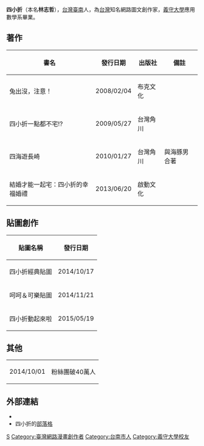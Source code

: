 {{unreferenced|time=2015-07-22}}
'''四小折'''（本名'''林志哲'''），[[台灣|台灣]][[臺南|臺南]]人，為[[台灣|台灣]]知名網路圖文創作家，[[義守大學|義守大學]]應用數學系畢業。

== 著作 ==
{| class="wikitable"
|-
! 書名 !! 發行日期 !! 出版社 !! 備註
|-
| 兔出沒，注意！ || 2008/02/04 || 布克文化 || 
|-
| 四小折一點都不宅!? || 2009/05/27 || 台灣角川 || 
|-
| 四海遊長崎 || 2010/01/27 || 台灣角川  || 與海豚男合著
|-
| 結婚才能一起宅：四小折的幸福婚禮 || 2013/06/20 || 啟動文化  || 
|}
== 貼圖創作 ==
{| class="wikitable"
|-
! 貼圖名稱 !! 發行日期
|-
| 四小折經典貼圖 || 2014/10/17
|-
| 呵呵＆可樂貼圖 || 2014/11/21
|-
| 四小折動起來啦 || 2015/05/19
|}
== 其他 ==
{| class="wikitable"
|-
| 2014/10/01 || 粉絲團破40萬人
|}
== 外部連結 ==
*{{facebook|off60fans|四小折}}
*四小折的[http://off60.com/ 部落格]{{Wayback|url=http://off60.com/ |date=20150708081724 }}
{{作家小作品}}
[[Category:臺灣網路作家|S]]
[[Category:臺灣網路漫畫創作者|Category:臺灣網路漫畫創作者]]
[[Category:台南市人|Category:台南市人]]
[[Category:義守大學校友|Category:義守大學校友]]